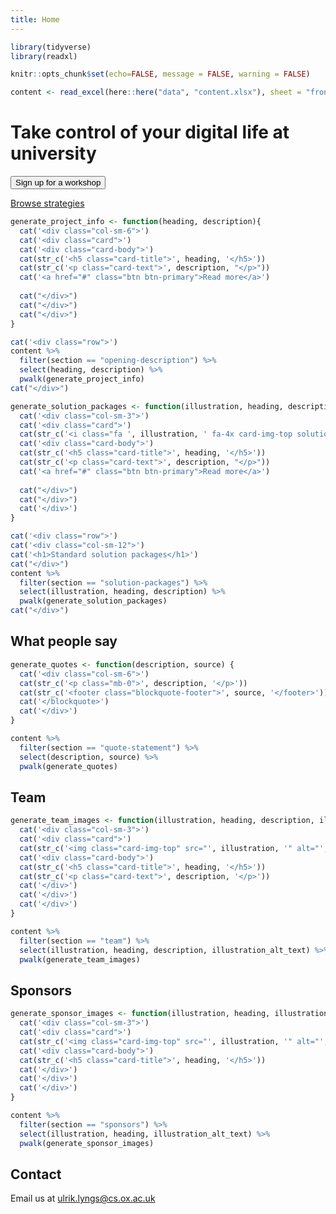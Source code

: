 ```yaml
---
title: Home
---
```


```r
library(tidyverse)
library(readxl)

knitr::opts_chunk$set(echo=FALSE, message = FALSE, warning = FALSE)

content <- read_excel(here::here("data", "content.xlsx"), sheet = "frontpage")
```


<div class="jumbotron">
<div class="container">
<h1 class="text-center display-4">Take control of your digital life at university</h1>
</div>
</div>

<!--
::: {.row .front-page-quotes}

::: {.col-sm-6}
<blockquote class="blockquote">
<p class="mb-0">"I check Twitter to escape from a moment of high cognitive work --- the second there is that academic intellectual pain, I go to digital distractions"</p>
</blockquote>
:::

::: {.col-sm-6}
<blockquote class="blockquote">
<p class="mb-0">"It’s easy to get pessimistic about how good my self-discipline can be, when there's a billion-dollar economy in making me as addicted as possible!"</p>
</blockquote>
:::

:::
-->

<!-- HERE'S THE QUIZ BUTTON - HOLD ON THIS FOR NOW -->

::: {.row .callout}
::: {.col-sm-6 .text-center}
<!-- <button type="button" class="btn btn-primary">Take the 'How am I doing?' quiz</button> -->
<button type="button" class="btn btn-primary">Sign up for a workshop</button>
:::

::: {.col-sm-6 .text-center}
<a href="/strategies/" class="btn btn-primary" role="button">Browse strategies</a>
:::

:::


::: {.project-info}
<!-- ####### create information cards ######### -->
```r
generate_project_info <- function(heading, description){
  cat('<div class="col-sm-6">')
  cat('<div class="card">')
  cat('<div class="card-body">')
  cat(str_c('<h5 class="card-title">', heading, '</h5>'))
  cat(str_c('<p class="card-text">', description, "</p>"))
  cat('<a href="#" class="btn btn-primary">Read more</a>')
  
  cat("</div>")
  cat("</div>")
  cat("</div>")
}

cat('<div class="row">')
content %>% 
  filter(section == "opening-description") %>% 
  select(heading, description) %>% 
  pwalk(generate_project_info)
cat("</div>")
```
:::

<!-- ####### create solution packages ####### -->
::: {.solution-packages}
```r
generate_solution_packages <- function(illustration, heading, description){
  cat('<div class="col-sm-3">')
  cat('<div class="card">')
  cat(str_c('<i class="fa ', illustration, ' fa-4x card-img-top solution-package-image"></i>'))
  cat('<div class="card-body">')
  cat(str_c('<h5 class="card-title">', heading, '</h5>'))
  cat(str_c('<p class="card-text">', description, "</p>"))
  cat('<a href="#" class="btn btn-primary">Read more</a>')
  
  cat("</div>")
  cat("</div>")
  cat('</div>')
}

cat('<div class="row">')
cat('<div class="col-sm-12">')
cat('<h1>Standard solution packages</h1>')
cat("</div>")
content %>% 
  filter(section == "solution-packages") %>% 
  select(illustration, heading, description) %>% 
  pwalk(generate_solution_packages)
cat("</div>")
```
:::

<!-- ####### create 'what people say' section ######### -->
::: {.row .what-people-say}
::: {.col-sm-12}
# What people say
:::

```r
generate_quotes <- function(description, source) {
  cat('<div class="col-sm-6">')
  cat(str_c('<p class="mb-0">', description, '</p>'))
  cat(str_c('<footer class="blockquote-footer">', source, '</footer>'))
  cat('</blockquote>')
  cat('</div>')
}

content %>% 
  filter(section == "quote-statement") %>% 
  select(description, source) %>% 
  pwalk(generate_quotes)
```


<!-- end row -->
:::


<!-- ####### create 'our team' section ######### -->
::: {.row .team}
::: {.col-sm-12}
# Team
:::

```r
generate_team_images <- function(illustration, heading, description, illustration_alt_text) {
  cat('<div class="col-sm-3">')
  cat('<div class="card">')
  cat(str_c('<img class="card-img-top" src="', illustration, '" alt="', illustration_alt_text, '">'))
  cat('<div class="card-body">')
  cat(str_c('<h5 class="card-title">', heading, '</h5>'))
  cat(str_c('<p class="card-text">', description, '</p>'))
  cat('</div>')
  cat('</div>')
  cat('</div>')
}

content %>% 
  filter(section == "team") %>% 
  select(illustration, heading, description, illustration_alt_text) %>% 
  pwalk(generate_team_images)
```

<!-- close row -->
:::




<!-- ####### create 'sponsors' section ######### -->
::: {.row .sponsors}
::: {.col-sm-12}
# Sponsors
:::

```r
generate_sponsor_images <- function(illustration, heading, illustration_alt_text) {
  cat('<div class="col-sm-3">')
  cat('<div class="card">')
  cat(str_c('<img class="card-img-top" src="', illustration, '" alt="', illustration_alt_text, '">'))
  cat('<div class="card-body">')
  cat(str_c('<h5 class="card-title">', heading, '</h5>'))
  cat('</div>')
  cat('</div>')
  cat('</div>')
}

content %>% 
  filter(section == "sponsors") %>% 
  select(illustration, heading, illustration_alt_text) %>% 
  pwalk(generate_sponsor_images)
```


<!-- close row -->
:::

::: {.row}
::: {.col-sm-12}
# Contact
:::

::: {.col-sm-12}
Email us at <a href="mailto:ulrik.lyngs@cs.ox.ac.uk">ulrik.lyngs\@cs.ox.ac.uk</a> 
:::

<!-- close row -->
:::